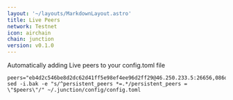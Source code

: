```yaml
---
layout: '~/layouts/MarkdownLayout.astro'
title: Live Peers
network: Testnet
icon: airchain
chain: junction
version: v0.1.0
---
```

Automatically adding Live peers to your config.toml file
```
peers="eb4d2c546be8d2dc62d41ff5e98ef4ee96d2ff29@46.250.233.5:26656,086d19f4d7542666c8b0cac703f78d4a8d4ec528@135.148.232.105:26656,e09fa8cc6b06b99d07560b6c33443023e6a3b9c6@65.21.131.187:26656,0305205b9c2c76557381ed71ac23244558a51099@162.55.65.162:26656,7d6694fb464a9c9761992f695e6ba1d334403986@164.90.228.66:26656,b2e9bebc16bc35e16573269beba67ffea5932e13@95.111.239.250:26656,23152e91e3bd642bef6508c8d6bd1dbedccf9e56@95.111.237.24:26656,c1e9d12d80ec74b8ddbabdec9e0dad71337ba43f@135.181.82.176:26656,3b429f2c994fa76f9443e517fd8b72dcf60e6590@37.27.11.132:26656,84b6ccf69680c9459b3b78ca4ba80313fa9b315a@159.69.208.30:26656"
sed -i.bak -e "s/^persistent_peers *=.*/persistent_peers = \"$peers\"/" ~/.junction/config/config.toml
```
